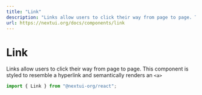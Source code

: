 ```yaml
---
title: "Link"
description: "Links allow users to click their way from page to page. This component is styled to resemble a hyperlink and semantically renders an <a>"
url: https://nextui.org/docs/components/link
---
```


# Link

Links allow users to click their way from page to page. This component is styled to resemble a hyperlink and semantically renders an `<a>`

```jsx
import { Link } from "@nextui-org/react";
```
